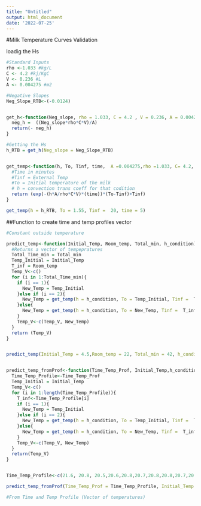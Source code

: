 ```yaml
---
title: "Untitled"
output: html_document
date: '2022-07-25'
---
```


#Milk Temperature Curves Validation

loadig the Hs
```r
#Standard Inputs
rho <-1.033 #kg/L
C <- 4.2 #kj/KgC
V <- 0.236 #L
A <- 0.004275 #m2

#Negative Slopes
Neg_Slope_RTB<-(-0.0124)


get_h<-function(Neg_slope, rho = 1.033, C = 4.2 , V = 0.236, A = 0.004275){
  neg_h =  ((Neg_slope*rho*C*V)/A)
  return(- neg_h)
} 

#Getting the Hs
h_RTB = get_h(Neg_slope = Neg_Slope_RTB)


get_temp<-function(h, To, Tinf, time,  A =0.004275,rho =1.033, C= 4.2, V = 0.236 ){
  #Time in minutes
  #Tinf = External Temp
  #To = Initial temperature of the milk
  # h = convection trans coeff for that codition
  return (exp(-(h*A/rho*C*V)*(time))*(To-Tinf)+Tinf)
}

get_temp(h = h_RTB, To = 1.55, Tinf =  20, time = 5)

```
##Function to create time and temp profiles vector

```r
#Constant outside temperature

predict_temp<-function(Initial_Temp, Room_temp, Total_min, h_condition){
  #Returns a vector of tempepratures
  Total_Time_min = Total_min
  Temp_Initial = Initial_Temp
  T_inf = Room_temp
  Temp_V<-c()
  for (i in 1:Total_Time_min){
    if (i == 1){
      New_Temp = Temp_Initial
    }else if (i == 2){
      New_Temp = get_temp(h = h_condition, To = Temp_Initial, Tinf =  T_inf, time = 1)
    }else{
      New_Temp = get_temp(h = h_condition, To = New_Temp, Tinf =  T_inf, time = 1)
    }
    Temp_V<-c(Temp_V, New_Temp)
  }
  return (Temp_V)
}


predict_temp(Initial_Temp = 4.5,Room_temp = 22, Total_min = 42, h_condition = h_RTB)


predict_temp_fromProf<-function(Time_Temp_Prof, Initial_Temp,h_condition){
  Time_Temp_Profile<-Time_Temp_Prof
  Temp_Initial = Initial_Temp
  Temp_V<-c()
  for (i in 1:length(Time_Temp_Profile)){
    T_inf<-Time_Temp_Profile[i]
    if (i == 1){
      New_Temp = Temp_Initial
    }else if (i == 2){
      New_Temp = get_temp(h = h_condition, To = Temp_Initial, Tinf =  T_inf, time = 1)
    }else{
      New_Temp = get_temp(h = h_condition, To = New_Temp, Tinf =  T_inf, time = 1)
    }
    Temp_V<-c(Temp_V, New_Temp)
  }
  return(Temp_V)
}


Time_Temp_Profile<-c(21.6, 20.8, 20.5,20.6,20.8,20.7,20.8,20.8,20.7,20.8,20.8,20.8, 20.9,20.6,20.7,21)

predict_temp_fromProf(Time_Temp_Prof = Time_Temp_Profile, Initial_Temp = 1.55, h_condition = h_RTB)

#From Time and Temp Profile (Vector of temperatures)



```

